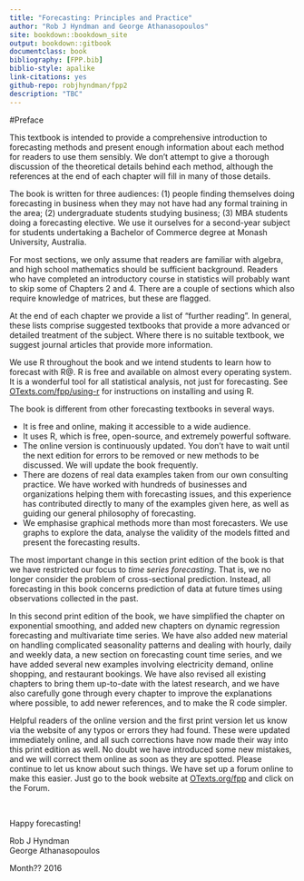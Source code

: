```yaml
--- 
title: "Forecasting: Principles and Practice"
author: "Rob J Hyndman and George Athanasopoulos"
site: bookdown::bookdown_site
output: bookdown::gitbook
documentclass: book
bibliography: [FPP.bib]
biblio-style: apalike
link-citations: yes
github-repo: robjhyndman/fpp2
description: "TBC"
---
```




#Preface 

This textbook is intended to provide a comprehensive introduction to forecasting methods and present enough information about each method for readers to use them sensibly. We don't attempt to give a thorough discussion of the theoretical details behind each method, although the references at the end of each chapter will fill in many of those details.

The book is written for three audiences: (1)&nbsp;people finding themselves doing forecasting in business when they may not have had any formal training in the area; (2)&nbsp;undergraduate students studying business; (3)&nbsp;MBA students doing a forecasting elective. We use it ourselves for a second-year subject for students undertaking a Bachelor of Commerce degree at Monash University, Australia.

For most sections, we only assume that readers are familiar with algebra, and high school mathematics should be sufficient background. Readers who have completed an introductory course in statistics will probably want to skip some of Chapters 2 and 4. There are a couple of sections which also require knowledge of matrices, but these are flagged.

At the end of each chapter we provide a list of "further reading". In general, these lists comprise suggested textbooks that provide a more advanced or detailed treatment of the subject. Where there is no suitable textbook, we suggest journal articles that provide more information.

We use R throughout the book and we intend students to learn how to forecast with R\@. R is free and available on almost every operating system. It is a wonderful tool for all statistical analysis, not just for forecasting. See [OTexts.com/fpp/using-r](http://otexts.com/fpp/using-r) for instructions on installing and using R.

The book is different from other forecasting textbooks in several ways.

 * It is free and online, making it accessible to a wide audience.
 * It uses R, which is free, open-source, and extremely powerful software.
 * The online version is continuously updated. You don't have to wait until the next edition for errors to be removed or new methods to be discussed. We will update the book frequently.
 * There are dozens of real data examples taken from our own consulting practice. We have worked with hundreds of businesses and organizations helping them with forecasting issues, and this experience has contributed directly to many of the examples given here, as well as guiding our general philosophy of forecasting.
 * We emphasise graphical methods more than most forecasters. We use graphs to explore the data, analyse the validity of the models fitted and present the forecasting results.

The most important change in this section print edition of the book is that we have restricted our focus to *time series forecasting*. That is, we no longer consider the problem of cross-sectional prediction. Instead, all forecasting in this book concerns prediction of data at future times using observations collected in the past.

In this second print edition of the book, we have simplified the chapter on exponential smoothing, and added new chapters on dynamic regression forecasting and multivariate time series. We have also added new material on handling complicated seasonality patterns and dealing with hourly, daily and weekly data, a new section on forecasting count time series, and we have added several new examples involving electricity demand, online shopping, and restaurant bookings. We have also revised all existing chapters to bring them up-to-date with the latest research, and we have also carefully gone through every chapter to improve the explanations where possible, to add newer references, and to make the R code simpler. 

Helpful readers of the online version and the first print version let us know via the website of any typos or errors they had found. These were updated immediately online, and all such corrections have now made their way into this print edition as well. No doubt we have introduced some new mistakes, and we will correct them online as soon as they are spotted. Please continue to let us know about such things. We have set up a forum online to make this easier. Just go to the book website at [OTexts.org/fpp](http://OTexts.org/fpp) and click on the Forum.


&nbsp;

Happy forecasting!

Rob J Hyndman<br>
George Athanasopoulos

Month?? 2016
